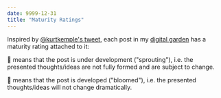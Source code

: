 ```yaml
---
date: 9999-12-31
title: "Maturity Ratings"
---
```


Inspired by [@kurtkemple's tweet](https://mobile.twitter.com/kurtkemple/status/1239720869561335810), each post in my [digital garden](/thoughts/digital-gardens) has a maturity rating attached to it:

🌱 means that the post is under development ("sprouting"), i.e. the presented thoughts/ideas are not fully formed and are subject to change.

🌺 means that the post is developed ("bloomed"), i.e. the presented thoughts/ideas will not change dramatically.
